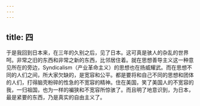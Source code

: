 ```yaml
---
---
---
```

title: 四
---



于是我回到日本来，在三年的久别之后，见了日本。这可真是骇人的杂乱的世界呵。非常之旧的东西和非常之新的东西，比邻居住着。就在思想善导主义这一种意见所在的旁边，Syndicalism（产业革命主义）的思想也在扬威耀武。而在思想不同的人们之间，所大家欠缺的，是宽容和公平。都是要将和自己不同的思想和团体的人们，打得脑壳粉碎的性急的不宽容的精神。住在美国，笑了美国人的不宽容的我，一归祖国，也为一样的褊狭和不宽容所惊骇了。而且明了地意识到，为日本，最是紧要的东西，乃是真实的自由主义了。